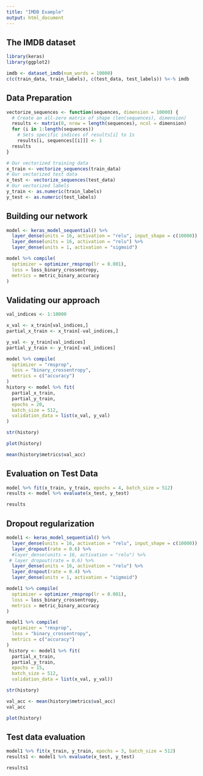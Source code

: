 ```yaml
---
title: "IMDB Example"
output: html_document
---
```


## The IMDB dataset


```r
library(keras)
library(ggplot2)

imdb <- dataset_imdb(num_words = 10000)
c(c(train_data, train_labels), c(test_data, test_labels)) %<-% imdb
```

## Data Preparation


```r
vectorize_sequences <- function(sequences, dimension = 10000) {
  # Create an all-zero matrix of shape (len(sequences), dimension)
  results <- matrix(0, nrow = length(sequences), ncol = dimension)
  for (i in 1:length(sequences))
    # Sets specific indices of results[i] to 1s
    results[i, sequences[[i]]] <- 1
  results
}
```

```r
# Our vectorized training data
x_train <- vectorize_sequences(train_data)
# Our vectorized test data
x_test <- vectorize_sequences(test_data)
# Our vectorized labels
y_train <- as.numeric(train_labels)
y_test <- as.numeric(test_labels)
```


## Building our network

```r
model <- keras_model_sequential() %>% 
  layer_dense(units = 16, activation = "relu", input_shape = c(10000)) %>% 
  layer_dense(units = 16, activation = "relu") %>% 
  layer_dense(units = 1, activation = "sigmoid")
```


```r
model %>% compile(
  optimizer = optimizer_rmsprop(lr = 0.001),
  loss = loss_binary_crossentropy,
  metrics = metric_binary_accuracy
) 
```


## Validating our approach


```r
val_indices <- 1:10000

x_val <- x_train[val_indices,]
partial_x_train <- x_train[-val_indices,]

y_val <- y_train[val_indices]
partial_y_train <- y_train[-val_indices]
```

```r
model %>% compile(
  optimizer = "rmsprop",
  loss = "binary_crossentropy",
  metrics = c("accuracy")
)
history <- model %>% fit(
  partial_x_train,
  partial_y_train,
  epochs = 20,
  batch_size = 512,
  validation_data = list(x_val, y_val)
)
```

```r
str(history)
```

```r
plot(history)
```


```r
mean(history$metrics$val_acc)
```


## Evaluation on Test Data


```r
model %>% fit(x_train, y_train, epochs = 4, batch_size = 512)
results <- model %>% evaluate(x_test, y_test)
```

```r
results
```


## Dropout regularization


```r
model1 <- keras_model_sequential() %>% 
  layer_dense(units = 16, activation = "relu", input_shape = c(10000)) %>% 
  layer_dropout(rate = 0.6) %>%
  #layer_dense(units = 16, activation = "relu") %>%  
 # layer_dropout(rate = 0.6) %>%
  layer_dense(units = 16, activation = "relu") %>% 
  layer_dropout(rate = 0.4) %>%
  layer_dense(units = 1, activation = "sigmoid")
```

```r
model1 %>% compile(
  optimizer = optimizer_rmsprop(lr = 0.001),
  loss = loss_binary_crossentropy,
  metrics = metric_binary_accuracy
) 
```

```r
model1 %>% compile(
  optimizer = "rmsprop",
  loss = "binary_crossentropy",
  metrics = c("accuracy")
)
 history <- model1 %>% fit(
  partial_x_train,
  partial_y_train,
  epochs = 15,
  batch_size = 512,
  validation_data = list(x_val, y_val))
```

```r
str(history)
```

```r
val_acc <- mean(history$metrics$val_acc)
val_acc
```



```r
plot(history)
```

## Test data evaluation


```r
model1 %>% fit(x_train, y_train, epochs = 3, batch_size = 512)
results1 <- model1 %>% evaluate(x_test, y_test)

```

```r
results1
```










